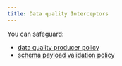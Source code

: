```yaml
---
title: Data quality Interceptors
---
```


You can safeguard:

- [data quality producer policy](/guide/conduktor-in-production/admin/gw-policies#validate-producer-data-quality)
- [schema payload validation policy](/guide/conduktor-in-production/admin/gw-policies#validate-schema-payload)
